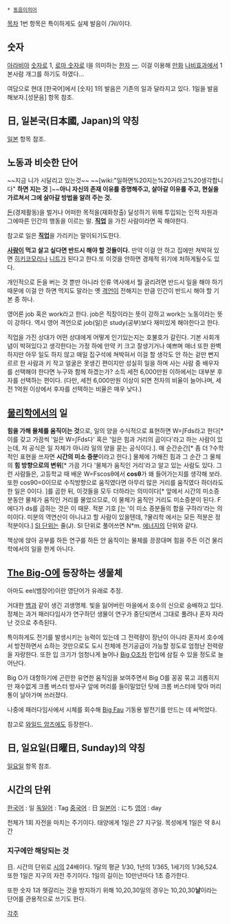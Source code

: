  * [[동음이의어]]

[[목차]]
1번 항목은 특이하게도 실제 발음이 /ʔil/이다.
== 숫자 ==
[[아라비아]] [[숫자]]로 1, [[로마 숫자]]로 I을 의미하는 [[한자]] [[一]]. 이걸 이용해 [[만화]] [[나비효과]]에서 1본사람 개그를 하기도 하였다...

여담으로 현대 [한국어]에서 [숫자] 1의 발음은 기존의 일과 달라지고 있다. 1일을 발음해보자.[성문음] 항목 참조. 

== 日, 일본국(日本國, Japan)의 약칭 ==
[[일본]] 항목 참조.

== 노동과 비슷한 단어 ==
~~지금 니가 시달리고 있는것~~
~~[wiki:"일하면%20지는%20거라고%20생각합니다" '''하면 지는 것''' ]~~'''아니 자신의 존재 이유를 증명해주고, 살아갈 이유를 주고, 현실을 가르쳐서 그에 살아갈 방법을 알려 주는 것.'''  


[[돈]](경제활동)을 벌거나 어떠한 목적을(재화창출) 달성하기 위해 투입되는 인적 자원과 그에따른 인간의 행동을 이르는 말. '''[[직업]]''' 을 가진 사람이라면 꼭 해야한다.

참고로 일은 '''[[직업]]'''을 가리키는 말이되기도한다.

'''[[사람]]이 먹고 살고 싶다면 반드시 해야 할 것들이다.''' 만약 이걸 안 하고 집에만 쳐박혀 있면 [[히키코모리]]나 [[니트]]가 된다고 한다.또 이것을 안하면 경제적 위기에 처하게될수도 있다.

개인적으로 돈을 버는 것 뿐만 아니라 인류 역사에서 뭘 굴리려면 반드시 일을 해야 하기 때문에 이걸 안 하면 먹지도 말라는 옛 [[격언]]이 전해지는 만큼 인간이 반드시 해야 할 기본 중 하나. 

영어론 job 혹은 work라고 한다. job은 직장이라는 뜻이 강하고 work는 노동이라는 뜻이 강하다. 역시 영어 격언으로 job(일)은 study(공부)보다 재미있게 해야한다고 한다.

직업을 가진 상대가 어떤 상대에게 어떻게 인기있는지는 호불호가 갈린다. 기본 사회개념이 박혀있다고 생각한다는 가정 하에 만약 키 크고 잘생기거나 예쁘며 매너 또한 완벽하지만 아무 일도 하지 않고 매일 집구석에 쳐박혀서 이걸 할 생각도 안 하는 겉만 뻔지르르 한 사람과 키 작고 얼굴은 못생긴 편이지만 성실히 일을 하며 사는 사람 중 배우자를 선택해야 한다면 누구와 함께 하겠는가? 소득 세전 6,000만원 이하에서는 대부분 후자를 선택하는 편이다. (다만, 세전 6,000만원 이상이 되면 전자의 비율이 늘어나며, 세전 1억원 이상에서 후자를 선택하는 비율은 매우 낮다.)

== [[물리학]]에서의 일 == 
'''힘을 가해 물체를 움직이는 것'''으로, 일의 양을 수식적으로 표현하면 W=∫Fds라고 한다[* 이를 갖고 가끔씩 '일은 W=∫Fds다' 혹은 '일은 힘과 거리의 곱이다'라고 하는 사람이 있는데, 저 공식은 일 자체가 아니라 일의 양을 묻는 공식이다.]. 매 순간순간[* 좀 더 ?수학 적인 표현을 쓰자면 '''시간의 미소 증분'''이라고 한다.] 물체에 가해진 힘과 그 순간 그 물체의 '''힘 방향으로의 변위'''[* 가끔 가다 '물체가 움직인 거리'라고 알고 있는 사람도 있다. 그런 사람들은, 고등학교 때 배운 W=Fscosθ에서 '''cosθ'''가 왜 들어가는지를 생각해 보라. 또한 cos90=0이므로 수직방향으로 움직였다면 아무리 많은 거리를 움직였다 하더라도 한 일은 0이다. ]를 곱한 뒤, 이것들을 모두 더하라는 의미이다[* 앞에서 시간의 미소증분동안 물체가 움직인 거리를 물었으므로, 이 물체가 움직인 거리도 미소증분이 된다. F에다가 ds를 곱하는 것은 이 때문. 적분 기호 ∫는 '이 미소 증분들의 합을 구하라'라는 의미이다. 미분의 역연산이 아니냐고 할 사람이 있을텐데, ?물리학 에서는 모든 적분은 정적분이다.]
[[SI 단위]]는 줄(J). SI 단위로 풀어쓰면 N*m. [[에너지]]의 단위와 같다.

책상에 앉아 공부를 하든 연구를 하든 안 움직이는 물체를 끙끙대며 힘을 주든 이건 물리학에서의 일을 한게 아니다.



== [[The Big-O]]에 등장하는 생물체 == 
아마도 eel(뱀장어)이란 영단어가 유래로 추정.

거대한 [[뱀]]과 같이 생긴 괴생명체. 빛을 잃어버린 마을에서 호수의 신으로 숭배하고 있다. 정체는 과거 패러다임사가 연구하던 생물이 연구가 중단되면서 그대로 풀려나 혼자 자라난 것으로 추측된다.

특이하게도 전기를 발생시키는 능력이 있는데 그 전력량이 장난이 아니라 혼자서 호수에서 방전하면서 쇼하는 것만으로도 도시 전체에 전기공급이 가능할 정도로 엄청난 전력량을 자랑한다. 또한 입 크기가 엄청나게 늘어나 [[Big O]]조차 한입에 삼킬 수 있을 정도로 늘어난다.

Big O가 대항하기에 곤란한 유연한 움직임을 보여주면서 Big O를 꽁꽁 묶고 괴롭히지만 재수없게 크롬 버스터 방사구 앞에 머리를 들이밀었던 탓에 크롬 버스터에 맞아 머리통이 날아가며 쓰러졌다.

나중에 패러다임사에서 시체를 회수해 [[Big Fau]] 기동용 발전기를 만드는 데 써먹었다.

참고로 [[와일드 암즈]]에도 등장한다..

== 日, 일요일(日曜日, Sunday)의 약칭 ==
[[일요일]] 항목 참조.


== 시간의 단위 ==
[[한국어]] : 일
[[독일어]] : Tag
[[중국어]] : 日
[[일본어]] : にち
[[영어]] : day

천체가 1회 자전을 마치는 주기이다.
태양에게 1일은 27 지구일.
목성에게 1일은 약 8시간
=== 지구에만 해당되는 것 ===
日. 시간의 단위로 [[시]]의 24배이다. 1달의 평균 1/30, 1년의 1/365, 1세기의 1/36,524.
또한 1일은 지구의 자전 주기이다.
1일의 길이는 10만년마다 1초 증가한다.

또한 숫자 1과 헷갈리는 것을 방지하기 위해 10,20,30일의 경우는 10,20,30'''날'''이라는 단어를 관용적으로 쓰기도 한다.

[[각주]]
